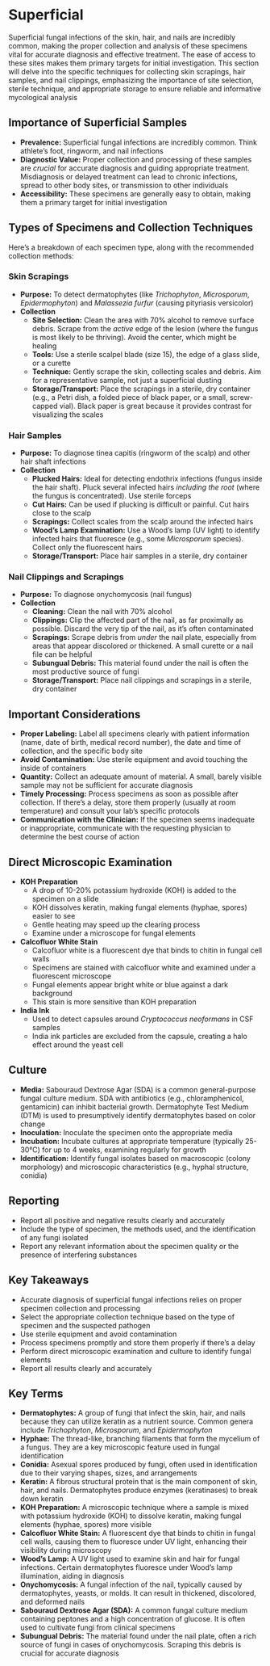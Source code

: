 # Superficial {-}

Superficial fungal infections of the skin, hair, and nails are incredibly common, making the proper collection and analysis of these specimens vital for accurate diagnosis and effective treatment. The ease of access to these sites makes them primary targets for initial investigation. This section will delve into the specific techniques for collecting skin scrapings, hair samples, and nail clippings, emphasizing the importance of site selection, sterile technique, and appropriate storage to ensure reliable and informative mycological analysis

##  **Importance of Superficial Samples** {-}

*   **Prevalence:** Superficial fungal infections are incredibly common. Think athlete's foot, ringworm, and nail infections
*   **Diagnostic Value:** Proper collection and processing of these samples are *crucial* for accurate diagnosis and guiding appropriate treatment. Misdiagnosis or delayed treatment can lead to chronic infections, spread to other body sites, or transmission to other individuals
*   **Accessibility:** These specimens are generally easy to obtain, making them a primary target for initial investigation

##  **Types of Specimens and Collection Techniques** {-}

Here's a breakdown of each specimen type, along with the recommended collection methods:

### **Skin Scrapings** {-}
*   **Purpose:** To detect dermatophytes (like *Trichophyton*, *Microsporum*, *Epidermophyton*) and *Malassezia furfur* (causing pityriasis versicolor)
*   **Collection**
    *   **Site Selection:** Clean the area with 70% alcohol to remove surface debris. Scrape from the *active* edge of the lesion (where the fungus is most likely to be thriving). Avoid the center, which might be healing
    *   **Tools:** Use a sterile scalpel blade (size 15), the edge of a glass slide, or a curette
    *   **Technique:** Gently scrape the skin, collecting scales and debris. Aim for a representative sample, not just a superficial dusting
    *   **Storage/Transport:** Place the scrapings in a sterile, dry container (e.g., a Petri dish, a folded piece of black paper, or a small, screw-capped vial). Black paper is great because it provides contrast for visualizing the scales

### **Hair Samples** {-}
*   **Purpose:** To diagnose tinea capitis (ringworm of the scalp) and other hair shaft infections
*   **Collection**
    *   **Plucked Hairs:** Ideal for detecting endothrix infections (fungus inside the hair shaft). Pluck several infected hairs *including the root* (where the fungus is concentrated). Use sterile forceps
    *   **Cut Hairs:** Can be used if plucking is difficult or painful. Cut hairs close to the scalp
    *   **Scrapings:** Collect scales from the scalp around the infected hairs
    *   **Wood's Lamp Examination:** Use a Wood's lamp (UV light) to identify infected hairs that fluoresce (e.g., some *Microsporum* species). Collect only the fluorescent hairs
    *   **Storage/Transport:** Place hair samples in a sterile, dry container

### **Nail Clippings and Scrapings** {-}
*   **Purpose:** To diagnose onychomycosis (nail fungus)
*   **Collection**
    *   **Cleaning:** Clean the nail with 70% alcohol
    *   **Clippings:** Clip the affected part of the nail, as far proximally as possible. Discard the very tip of the nail, as it's often contaminated
    *   **Scrapings:** Scrape debris from *under* the nail plate, especially from areas that appear discolored or thickened. A small curette or a nail file can be helpful
    *   **Subungual Debris:** This material found under the nail is often the most productive source of fungi
    *   **Storage/Transport:** Place nail clippings and scrapings in a sterile, dry container

##  **Important Considerations** {-}

*   **Proper Labeling:**  Label all specimens clearly with patient information (name, date of birth, medical record number), the date and time of collection, and the specific body site
*   **Avoid Contamination:** Use sterile equipment and avoid touching the inside of containers
*   **Quantity:** Collect an adequate amount of material. A small, barely visible sample may not be sufficient for accurate diagnosis
*   **Timely Processing:** Process specimens as soon as possible after collection. If there's a delay, store them properly (usually at room temperature) and consult your lab's specific protocols
*   **Communication with the Clinician:** If the specimen seems inadequate or inappropriate, communicate with the requesting physician to determine the best course of action

##  **Direct Microscopic Examination** {-}

*   **KOH Preparation**
    *   A drop of 10-20% potassium hydroxide (KOH) is added to the specimen on a slide
    *   KOH dissolves keratin, making fungal elements (hyphae, spores) easier to see
    *   Gentle heating may speed up the clearing process
    *   Examine under a microscope for fungal elements
*   **Calcofluor White Stain**
    *   Calcofluor white is a fluorescent dye that binds to chitin in fungal cell walls
    *   Specimens are stained with calcofluor white and examined under a fluorescent microscope
    *   Fungal elements appear bright white or blue against a dark background
    *   This stain is more sensitive than KOH preparation
*   **India Ink**
    *   Used to detect capsules around *Cryptococcus neoformans* in CSF samples
    *   India ink particles are excluded from the capsule, creating a halo effect around the yeast cell

##  **Culture** {-}

*   **Media:**  Sabouraud Dextrose Agar (SDA) is a common general-purpose fungal culture medium.  SDA with antibiotics (e.g., chloramphenicol, gentamicin) can inhibit bacterial growth.  Dermatophyte Test Medium (DTM) is used to presumptively identify dermatophytes based on color change
*   **Inoculation:**  Inoculate the specimen onto the appropriate media
*   **Incubation:**  Incubate cultures at appropriate temperature (typically 25-30°C) for up to 4 weeks, examining regularly for growth
*   **Identification:**  Identify fungal isolates based on macroscopic (colony morphology) and microscopic characteristics (e.g., hyphal structure, conidia)

##  **Reporting** {-}

*   Report all positive and negative results clearly and accurately
*   Include the type of specimen, the methods used, and the identification of any fungi isolated
*   Report any relevant information about the specimen quality or the presence of interfering substances

##  **Key Takeaways** {-}

*   Accurate diagnosis of superficial fungal infections relies on proper specimen collection and processing
*   Select the appropriate collection technique based on the type of specimen and the suspected pathogen
*   Use sterile equipment and avoid contamination
*   Process specimens promptly and store them properly if there's a delay
*   Perform direct microscopic examination and culture to identify fungal elements
*   Report all results clearly and accurately

##  **Key Terms** {-}

*   **Dermatophytes:** A group of fungi that infect the skin, hair, and nails because they can utilize keratin as a nutrient source. Common genera include *Trichophyton*, *Microsporum*, and *Epidermophyton*
*   **Hyphae:** The thread-like, branching filaments that form the mycelium of a fungus. They are a key microscopic feature used in fungal identification
*   **Conidia:** Asexual spores produced by fungi, often used in identification due to their varying shapes, sizes, and arrangements
*   **Keratin:** A fibrous structural protein that is the main component of skin, hair, and nails. Dermatophytes produce enzymes (keratinases) to break down keratin
*   **KOH Preparation:** A microscopic technique where a sample is mixed with potassium hydroxide (KOH) to dissolve keratin, making fungal elements (hyphae, spores) more visible
*   **Calcofluor White Stain:** A fluorescent dye that binds to chitin in fungal cell walls, causing them to fluoresce under UV light, enhancing their visibility during microscopy
*   **Wood's Lamp:** A UV light used to examine skin and hair for fungal infections. Certain dermatophytes fluoresce under Wood's lamp illumination, aiding in diagnosis
*   **Onychomycosis:** A fungal infection of the nail, typically caused by dermatophytes, yeasts, or molds. It can result in thickened, discolored, and deformed nails
*   **Sabouraud Dextrose Agar (SDA):** A common fungal culture medium containing peptones and a high concentration of glucose. It is often used to cultivate fungi from clinical specimens
*   **Subungual Debris:** The material found under the nail plate, often a rich source of fungi in cases of onychomycosis. Scraping this debris is crucial for accurate diagnosis

